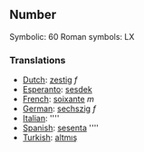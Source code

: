 ==Number==

Symbolic: 60
Roman symbols: LX

===Translations===

*[[Dutch]]: [[zestig]] ''f''
*[[Esperanto]]: [[sesdek]]
*[[French]]: [[soixante]] ''m''
*[[German]]: [[sechszig]] ''f''
*[[Italian]]: [[]] ''''
*[[Spanish]]: [[sesenta]] ''''
*[[Turkish]]: [[altmış]]